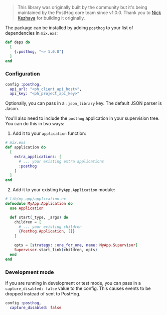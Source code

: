 > This library was originally built by the community but it's being maintained by the PostHog core team since v1.0.0. Thank you to [Nick Kezhaya](https://github.com/nkezhaya) for building it originally.

The package can be installed by adding `posthog` to your list of dependencies in `mix.exs`:

```elixir
def deps do
  [
    {:posthog, "~> 1.0.0"}
  ]
end
```

### Configuration

```elixir
config :posthog,
  api_url: "<ph_client_api_host>",
  api_key: "<ph_project_api_key>"
```

Optionally, you can pass in a `:json_library` key. The default JSON parser is Jason.

You'll also need to include the `posthog` application in your supervision tree. You can do this in two ways:

1. Add it to your `application` function:

```elixir
# mix.exs
def application do
  [
    extra_applications: [
      # ... your existing extra applications
      :posthog
    ]
  ]
end
```

2. Add it to your existing `MyApp.Application` module:

```elixir
# lib/my_app/application.ex
defmodule MyApp.Application do
  use Application

  def start(_type, _args) do
    children = [
      # ... your existing children
      {Posthog.Application, []}
    ]

    opts = [strategy: :one_for_one, name: MyApp.Supervisor]
    Supervisor.start_link(children, opts)
  end
end
```

### Development mode

If you are running in development or test mode, you can pass in a `capture_disabled: false` value to the config. This causes events to be dropped instead of sent to PostHog.

```elixir
config :posthog,
  capture_disabled: false
```

